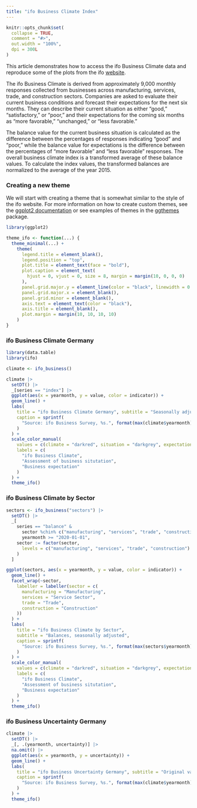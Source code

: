 ```yaml
---
title: "ifo Business Climate Index"
---
```


```r
knitr::opts_chunk$set(
  collapse = TRUE,
  comment = "#>",
  out.width = "100%",
  dpi = 300L
)
```

This article demonstrates how to access the ifo Business Climate data and reproduce
some of the plots from the ifo [website](https://www.ifo.de/en/survey/ifo-business-climate-index-germany).

The ifo Business Climate is derived from approximately 9,000 monthly responses
collected from businesses across manufacturing, services, trade, and construction
sectors.
Companies are asked to evaluate their current business conditions and forecast their
expectations for the next six months.
They can describe their current situation as either "good," "satisfactory," or "poor,"
and their expectations for the coming six months as "more favorable," "unchanged," or
"less favorable."

The balance value for the current business situation is calculated as the difference
between the percentages of responses indicating "good" and "poor," while the balance
value for expectations is the difference between the percentages of "more favorable"
and "less favorable" responses.
The overall business climate index is a transformed average of these balance values.
To calculate the index values, the transformed balances are normalized to the average
of the year 2015.

### Creating a new theme

We will start with creating a theme that is somewhat similar to the style of the ifo website.
For more information on how to create custom themes, see the [ggplot2 documentation](https://ggplot2.tidyverse.org/articles/ggplot2-in-packages.html#creating-a-new-theme)
or see examples of themes in the [ggthemes](https://cran.r-project.org/package=ggthemes) package.

```r
library(ggplot2)

theme_ifo <- function(...) {
  theme_minimal(...) +
    theme(
      legend.title = element_blank(),
      legend.position = "top",
      plot.title = element_text(face = "bold"),
      plot.caption = element_text(
        hjust = 0, vjust = 0, size = 8, margin = margin(10, 0, 0, 0)
      ),
      panel.grid.major.y = element_line(color = "black", linewidth = 0.2),
      panel.grid.major.x = element_blank(),
      panel.grid.minor = element_blank(),
      axis.text = element_text(color = "black"),
      axis.title = element_blank(),
      plot.margin = margin(10, 10, 10, 10)
    )
}
```

### ifo Business Climate Germany

```r
library(data.table)
library(ifo)

climate <- ifo_business()

climate |>
  setDT() |>
  _[series == "index"] |>
  ggplot(aes(x = yearmonth, y = value, color = indicator)) +
  geom_line() +
  labs(
    title = "ifo Business Climate Germany", subtitle = "Seasonally adjusted",
    caption = sprintf(
      "Source: ifo Business Survey, %s.", format(max(climate$yearmonth), "%B %Y")
    )
  ) +
  scale_color_manual(
    values = c(climate = "darkred", situation = "darkgrey", expectation = "darkblue"),
    labels = c(
      "ifo Business Climate",
      "Assessment of business situtation",
      "Business expectation"
    )
  ) +
  theme_ifo()
```

### ifo Business Climate by Sector

```r
sectors <- ifo_business("sectors") |>
  setDT() |>
  _[
    series == "balance" &
      sector %chin% c("manufacturing", "services", "trade", "construction") &
      yearmonth >= "2020-01-01",
    sector := factor(sector,
      levels = c("manufacturing", "services", "trade", "construction")
    )
  ]

ggplot(sectors, aes(x = yearmonth, y = value, color = indicator)) +
  geom_line() +
  facet_wrap(~sector,
    labeller = labeller(sector = c(
      manufacturing = "Manufacturing",
      services = "Service Sector",
      trade = "Trade",
      construction = "Construction"
    ))
  ) +
  labs(
    title = "ifo Business Climate by Sector",
    subtitle = "Balances, seasonally adjusted",
    caption = sprintf(
      "Source: ifo Business Survey, %s.", format(max(sectors$yearmonth), "%B %Y")
    )
  ) +
  scale_color_manual(
    values = c(climate = "darkred", situation = "darkgrey", expectation = "darkblue"),
    labels = c(
      "ifo Business Climate",
      "Assessment of business situtation",
      "Business expectation"
    )
  ) +
  theme_ifo()
```

### ifo Business Uncertainty Germany

```r
climate |>
  setDT() |>
  _[, .(yearmonth, uncertainty)] |>
  na.omit() |>
  ggplot(aes(x = yearmonth, y = uncertainty)) +
  geom_line() +
  labs(
    title = "ifo Business Uncertainty Germany", subtitle = "Original values",
    caption = sprintf(
      "Source: ifo Business Survey, %s.", format(max(climate$yearmonth), "%B %Y")
    )
  ) +
  theme_ifo()
```
